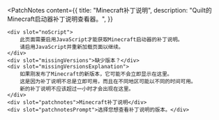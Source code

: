 
<PatchNotes
	content={{
		title: "Minecraft补丁说明",
		description: "Quilt的Minecraft启动器补丁说明查看器。",
	}}
>
	<div slot="noScript">
		此页面需要启用JavaScript才能获取Minecraft启动器的补丁说明。
		请启用JavaScript并重新加载页面以继续。
	</div>
	<div slot="missingVersions">缺少版本？</div>
	<div slot="missingVersionsExplanation">
		如果刚发布了Minecraft的新版本，它可能不会立即显示在这里。
		这是因为补丁说明不总是立即可用，而且在不同地区可能以不同的时间可用。
		新的补丁说明不应该超过一小时才会出现在这里。
	</div>
	<div slot="patchnotes">Minecraft补丁说明</div>
	<div slot="patchnotesPrompt">选择您想查看补丁说明的版本。</div>
</PatchNotes>
